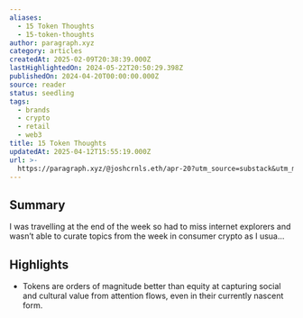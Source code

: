 ```yaml
---
aliases:
  - 15 Token Thoughts
  - 15-token-thoughts
author: paragraph.xyz
category: articles
createdAt: 2025-02-09T20:38:39.000Z
lastHighlightedOn: 2024-05-22T20:50:29.398Z
publishedOn: 2024-04-20T00:00:00.000Z
source: reader
status: seedling
tags:
  - brands
  - crypto
  - retail
  - web3
title: 15 Token Thoughts
updatedAt: 2025-04-12T15:55:19.000Z
url: >-
  https://paragraph.xyz/@joshcrnls.eth/apr-20?utm_source=substack&utm_medium=email
---
```

## Summary

I was travelling at the end of the week so had to miss internet explorers and wasn’t able to curate topics from the week in consumer crypto as I usua…

## Highlights

- Tokens are orders of magnitude better than equity at capturing social and cultural value from attention flows, even in their currently nascent form.
